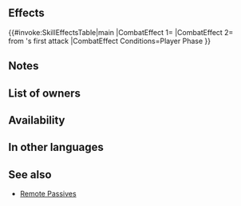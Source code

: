 {{Passive
|name=Fleeting Echo
|type=X
|exclusive=0
|canUseWeapon={{WeaponList|Ranged|exclude=Staff}}
|canUseMove={{MoveList|All}}
|1name=Fleeting Echo
|1tagid=SID_響・飛燕の離撃
|1effect=If unit initiates combat, grants Spd+2 to unit and reduces damage from foe's first attack by 30% during combat.
|1cost=0
|1required=-
}}
==Effects==
{{#invoke:SkillEffectsTable|main
|CombatEffect 1={{SkillEffectText|Temporary buffs|Spd|2}}
|CombatEffect 2={{SkillEffectText|Damage Reduction|30%}}<br>from {{SkillTargetText|foe}}'s first attack
|CombatEffect Conditions=Player Phase
}}
==Notes==
{{IfUnitInitiates}}
{{Temporary buffs}}
{{DamagePercentageReduction}}
==List of owners==
{{Skill Hero List}}
{{NoInheritHeroes}}

==Availability==
{{PassiveFocusList}}
{{PassiveDistributionList}}
{{PassiveCombatManualList}}
==In other languages==
{{OtherLanguages
|japanese=響・飛燕の離撃
|german=Flüchtiger Hall
|spanishEU=Eco efímero
|spanishLA=Eco efímero
|french=Symbiose fugace
|italian=Eco effimero
|chineseTW=響・飛燕離擊
|portuguese=Eco efêmero
}}
==See also==
{{See also skills|cond=Description LIKE '%If unit initiates combat%grants %Spd%+%during combat%reduces damage%from foe_s first attack%' AND Exclusive='1'}}
* [[Skill families/A Passives#Remote|Remote Passives]]
{{Passives Navbox|X}}